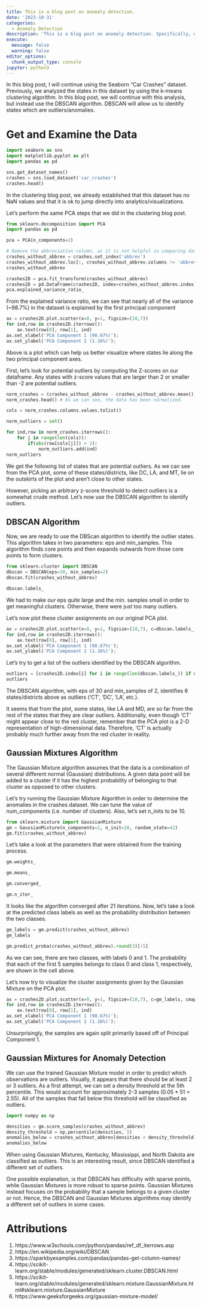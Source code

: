 ```yaml
---
title: This is a blog post on anomaly detection.
date: '2023-10-31'
categories:
  - Anomaly Detection
description: 'This is a blog post on anomaly detection. Specifically, we will analyze the DBSCAN algorithm.'
execute:
  message: false
  warning: false
editor_options:
  chunk_output_type: console
jupyter: python3
---
```


In this blog post, I will continue using the Seaborn "Car Crashes" dataset. Previously, we analyzed the states in this dataset by using the k-means clustering algorithm. In this blog post, we will continue with this analysis, but instead use the DBSCAN algorithm. DBSCAN will allow us to identify states which are outliers/anomalies. 

# Get and Examine the Data

```python
import seaborn as sns
import matplotlib.pyplot as plt
import pandas as pd

sns.get_dataset_names()
crashes = sns.load_dataset('car_crashes')
crashes.head()
```

In the clustering blog post, we already established that this dataset has no NaN values and that it is ok to jump directly into analytics/visualizations. 

Let's perform the same PCA steps that we did in the clustering blog post. 

```python
from sklearn.decomposition import PCA
import pandas as pd

pca = PCA(n_components=2)

# Remove the abbreviation column, as it is not helpful in comparing data points. 
crashes_without_abbrev = crashes.set_index('abbrev')
crashes_without_abbrev.loc[:, crashes_without_abbrev.columns != 'abbrev']
crashes_without_abbrev

crashes2D = pca.fit_transform(crashes_without_abbrev)
crashes2D = pd.DataFrame(crashes2D, index=crashes_without_abbrev.index)
pca.explained_variance_ratio_
```

From the explained variance ratio, we can see that nearly all of the variance (~98.7%) in the dataset is explained by the first principal component 

```python
ax = crashes2D.plot.scatter(x=0, y=1, figsize=(10,7))
for ind,row in crashes2D.iterrows():
    ax.text(row[0], row[1], ind)
ax.set_xlabel('PCA Component 1 (98.67%)');
ax.set_ylabel('PCA Component 2 (1.16%)');
```

Above is a plot which can help us better visualize where states lie along the two principal component axes. 

First, let's look for potential outliers by computing the Z-scores on our dataframe. Any states with z-score values that are larger than 2 or smaller than -2 are potential outliers.

```python
norm_crashes = (crashes_without_abbrev - crashes_without_abbrev.mean()) / crashes_without_abbrev.std()
norm_crashes.head() # As we can see, the data has been normalized. 
```

```python
cols = norm_crashes.columns.values.tolist()

norm_outliers = set()

for ind,row in norm_crashes.iterrows():
    for j in range(len(cols)):
        if(abs(row[cols[j]]) > 2):
            norm_outliers.add(ind)
norm_outliers
```

We get the following list of states that are potential outliers. As we can see from the PCA plot, some of these states/districts, like DC, LA, and MT, lie on the outskirts of the plot and aren't close to other states.  

However, picking an arbitrary z-score threshold to detect outliers is a somewhat crude method. Let's now use the DBSCAN algorithm to identify outliers. 

## DBSCAN Algorithm

Now, we are ready to use the DBScan algorithm to identify the outlier states. This algorithm takes in two parameters: eps and min_samples. This algorithm finds core points and then expands outwards from those core points to form clusters.

```python
from sklearn.cluster import DBSCAN
dbscan = DBSCAN(eps=30, min_samples=2)
dbscan.fit(crashes_without_abbrev)
```

```python
dbscan.labels_
```

We had to make our eps quite large and the min. samples small in order to get meaningful clusters. Otherwise, there were just too many outliers. 

Let's now plot these cluster assignments on our original PCA plot. 

```python
ax = crashes2D.plot.scatter(x=0, y=1, figsize=(10,7), c=dbscan.labels_, cmap='tab10', s=50)
for ind,row in crashes2D.iterrows():
    ax.text(row[0], row[1], ind)
ax.set_xlabel('PCA Component 1 (98.67%)');
ax.set_ylabel('PCA Component 2 (1.16%)');
```

Let's try to get a list of the outliers identified by the DBSCAN algorithm. 

```python
outliers = [crashes2D.index[i] for i in range(len(dbscan.labels_)) if dbscan.labels_[i] == -1]
outliers
```

The DBSCAN algorithm, with eps of 30 and min_samples of 2, identifies 6 states/districts above as outliers ('CT', 'DC', 'LA', etc.). 

It seems that from the plot, some states, like LA and MD, are so far from the rest of the states that they are clear outliers. Additionally, even though 'CT' might appear close to the red cluster, remember that the PCA plot is a 2-D representation of high-dimensional data. Therefore, 'CT' is actually probably much further away from the red cluster in reality. 

## Gaussian Mixtures Algorithm

The Gaussian Mixture algorithm assumes that the data is a combination of several different normal (Gaussian) distributions. A given data point will be added to a cluster if it has the highest probability of belonging to that cluster as opposed to other clusters.  

Let's try running the Gaussian Mixture Algorithm in order to determine the anomalies in the crashes dataset. We can tune the value of num_components (i.e. number of clusters). Also, let's set n_inits to be 10. 

```python
from sklearn.mixture import GaussianMixture
gm = GaussianMixture(n_components=2, n_init=10, random_state=42)
gm.fit(crashes_without_abbrev)
```

Let's take a look at the parameters that were obtained from the training process. 

```python
gm.weights_
```

```python
gm.means_
```

```python
gm.converged_
```

```python
gm.n_iter_
```

It looks like the algorithm converged after 21 iterations. Now, let's take a look at the predicted class labels as well as the probability distribution between the two classes. 

```python
gm_labels = gm.predict(crashes_without_abbrev)
gm_labels
```

```python
gm.predict_proba(crashes_without_abbrev).round(3)[:5]
```

As we can see, there are two classes, with labels 0 and 1. The probability that each of the first 5 samples belongs to class 0 and class 1, respectively, are shown in the cell above.  

Let's now try to visualize the cluster assignments given by the Gaussian Mixture on the PCA plot. 

```python
ax = crashes2D.plot.scatter(x=0, y=1, figsize=(10,7), c=gm_labels, cmap='viridis', s=50)
for ind,row in crashes2D.iterrows():
    ax.text(row[0], row[1], ind)
ax.set_xlabel('PCA Component 1 (98.67%)');
ax.set_ylabel('PCA Component 2 (1.16%)');
```

Unsurprisingly, the samples are again split primarily based off of Principal Component 1. 

## Gaussian Mixtures for Anomaly Detection

We can use the trained Gaussian Mixture model in order to predict which observations are outliers. Visually, it appears that there should be at least 2 or 3 outliers. As a first attempt, we can set a density threshold at the 5th percentile. This would account for approximately 2-3 samples (0.05 * 51 = 2.55). All of the samples that fall below this threshold will be classified as outliers. 

```python
import numpy as np

densities = gm.score_samples(crashes_without_abbrev)
density_threshold = np.percentile(densities, 5)
anomalies_below = crashes_without_abbrev[densities < density_threshold]
anomalies_below
```

When using Gaussian Mixtures, Kentucky, Mississippi, and North Dakota are classified as outliers. This is an interesting result, since DBSCAN identified a different set of outliers.  

One possible explanation, is that DBSCAN has difficulty with sparse points, while Gaussian Mixtures is more robust to sparse points. Gaussian Mixtures instead focuses on the probability that a sample belongs to a given cluster or not. Hence, the DBSCAN and Gaussian Mixtures algorithms may identify a different set of outliers in some cases. 

# Attributions

1. https://www.w3schools.com/python/pandas/ref_df_iterrows.asp
2. https://en.wikipedia.org/wiki/DBSCAN
3. https://sparkbyexamples.com/pandas/pandas-get-column-names/
4. https://scikit-learn.org/stable/modules/generated/sklearn.cluster.DBSCAN.html
5. https://scikit-learn.org/stable/modules/generated/sklearn.mixture.GaussianMixture.html#sklearn.mixture.GaussianMixture
6. https://www.geeksforgeeks.org/gaussian-mixture-model/

